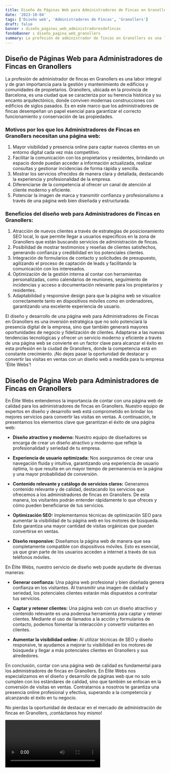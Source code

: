 ```yaml
---
title: Diseño de Páginas Web para Administradores de Fincas en Granollers
date: '2023-10-04'
tags: ['Diseño web', 'Administradores de Fincas', 'Granollers']
draft: false
banner : diseño_paginas_web_administradoresdefincas
fondoBanner : diseño_pagina_web_granollers
summary: La profesión de administrador de fincas en Granollers es una labor integral y de gran importancia para la gestión y mantenimiento de edificios y comunidades de propietarios. Granollers, ubicada en la provincia de Barcelona, es una ciudad que se caracteriza por su herencia histórica y su encanto arquitectónico, donde conviven modernas construcciones con edificios de siglos pasados. Es en este marco que los administradores de fincas desempeñan un papel esencial para garantizar el correcto funcionamiento y conservación de las propiedades.
---
```


## Diseño de Páginas Web para Administradores de Fincas en Granollers

La profesión de administrador de fincas en Granollers es una labor integral y de gran importancia para la gestión y mantenimiento de edificios y comunidades de propietarios. Granollers, ubicada en la provincia de Barcelona, es una ciudad que se caracteriza por su herencia histórica y su encanto arquitectónico, donde conviven modernas construcciones con edificios de siglos pasados. Es en este marco que los administradores de fincas desempeñan un papel esencial para garantizar el correcto funcionamiento y conservación de las propiedades.

### Motivos por los que los Administradores de Fincas en Granollers necesitan una página web:

1. Mayor visibilidad y presencia online para captar nuevos clientes en un entorno digital cada vez más competitivo.
2. Facilitar la comunicación con los propietarios y residentes, brindando un espacio donde puedan acceder a información actualizada, realizar consultas y gestionar incidencias de forma rápida y sencilla.
3. Mostrar los servicios ofrecidos de manera clara y detallada, destacando la experiencia y profesionalidad de la empresa.
4. Diferenciarse de la competencia al ofrecer un canal de atención al cliente moderno y eficiente.
5. Potenciar la imagen de marca y transmitir confianza y profesionalismo a través de una página web bien diseñada y estructurada.

### Beneficios del diseño web para Administradores de Fincas en Granollers:

1. Atracción de nuevos clientes a través de estrategias de posicionamiento SEO local, lo que permite llegar a usuarios específicos en la zona de Granollers que están buscando servicios de administración de fincas.
2. Posibilidad de mostrar testimonios y reseñas de clientes satisfechos, generando confianza y credibilidad en los potenciales clientes.
3. Integración de formularios de contacto y solicitudes de presupuesto, agilizando el proceso de captación de leads y facilitando la comunicación con los interesados.
4. Optimización de la gestión interna al contar con herramientas personalizadas, como calendarios de reuniones, seguimiento de incidencias y acceso a documentación relevante para los propietarios y residentes.
5. Adaptabilidad y responsive design para que la página web se visualice correctamente tanto en dispositivos móviles como en ordenadores, garantizando una excelente experiencia de usuario.

El diseño y desarrollo de una página web para Administradores de Fincas en Granollers es una inversión estratégica que no solo potenciará la presencia digital de la empresa, sino que también generará mayores oportunidades de negocio y fidelización de clientes. Adaptarse a las nuevas tendencias tecnológicas y ofrecer un servicio moderno y eficiente a través de una página web se convierte en un factor clave para alcanzar el éxito en esta profesión en la ciudad de Granollers, donde la competencia está en constante crecimiento. ¡No dejes pasar la oportunidad de destacar y convertir las visitas en ventas con un diseño web a medida para tu empresa 'Élite Webs'!

<GifSeo />

<Cta />

## Diseño de Página Web para Administradores de Fincas en Granollers

En Élite Webs entendemos la importancia de contar con una página web de calidad para los administradores de fincas en Granollers. Nuestro equipo de expertos en diseño y desarrollo web está comprometido en brindar los mejores servicios para convertir las visitas en ventas. A continuación, te presentamos los elementos clave que garantizan el éxito de una página web:

- **Diseño atractivo y moderno:** Nuestro equipo de diseñadores se encarga de crear un diseño atractivo y moderno que refleje la profesionalidad y seriedad de tu empresa.

- **Experiencia de usuario optimizada:** Nos aseguramos de crear una navegación fluida y intuitiva, garantizando una experiencia de usuario óptima, lo que resulta en un mayor tiempo de permanencia en la página y una mayor probabilidad de conversión.

- **Contenido relevante y catálogo de servicios claros:** Generamos contenido relevante y de calidad, destacando los servicios que ofrecemos a los administradores de fincas en Granollers. De esta manera, los visitantes podrán entender rápidamente lo que ofreces y cómo pueden beneficiarse de tus servicios.

- **Optimización SEO:** Implementamos técnicas de optimización SEO para aumentar la visibilidad de tu página web en los motores de búsqueda. Esto garantiza una mayor cantidad de visitas orgánicas que puedan convertirse en ventas.

- **Diseño responsive:** Diseñamos la página web de manera que sea completamente compatible con dispositivos móviles. Esto es esencial, ya que gran parte de los usuarios acceden a internet a través de sus teléfonos móviles.

En Élite Webs, nuestro servicio de diseño web puede ayudarte de diversas maneras:

- **Generar confianza:** Una página web profesional y bien diseñada genera confianza en los visitantes. Al transmitir una imagen de calidad y seriedad, los potenciales clientes estarán más dispuestos a contratar tus servicios.

- **Captar y retener clientes:** Una página web con un diseño atractivo y contenido relevante es una poderosa herramienta para captar y retener clientes. Mediante el uso de llamados a la acción y formularios de contacto, podemos fomentar la interacción y convertir visitantes en clientes.

- **Aumentar la visibilidad online:** Al utilizar técnicas de SEO y diseño responsive, te ayudamos a mejorar tu visibilidad en los motores de búsqueda y llegar a más potenciales clientes en Granollers y sus alrededores.

En conclusión, contar con una página web de calidad es fundamental para los administradores de fincas en Granollers. En Élite Webs nos especializamos en el diseño y desarrollo de páginas web que no solo cumplen con los estándares de calidad, sino que también se enfocan en la conversión de visitas en ventas. Contratarnos a nosotros te garantiza una presencia online profesional y efectiva, superando a la competencia y alcanzando el éxito en tu negocio.

No pierdas la oportunidad de destacar en el mercado de administración de fincas en Granollers, ¡contáctanos hoy mismo!

<Video />

<CtaBot job='Administradores de Fincas' city='Granollers'/>

<Gmaps query='Granollers+españa+maps' />